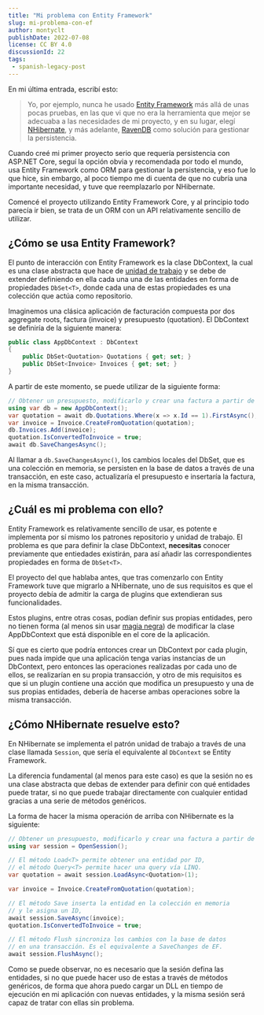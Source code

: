```yaml
---
title: "Mi problema con Entity Framework"
slug: mi-problema-con-ef
author: montyclt
publishDate: 2022-07-08
license: CC BY 4.0
discussionId: 22
tags:
 - spanish-legacy-post
---
```


En mi última entrada, escribí esto:

> Yo, por ejemplo, nunca he usado [Entity
Framework](https://docs.microsoft.com/es-es/ef/) más allá de unas pocas pruebas,
en las que vi que no era la herramienta que mejor se adecuaba a las necesidades
de mi proyecto, y en su lugar, elegí [NHibernate](https://nhibernate.info/), y
más adelante, [RavenDB](https://ravendb.net/) como solución para gestionar la
persistencia.

Cuando creé mi primer proyecto serio que requería persistencia con ASP.NET Core,
seguí la opción obvia y recomendada por todo el mundo, usa Entity Framework como
ORM para gestionar la persistencia, y eso fue lo que hice, sin embargo, al poco
tiempo me di cuenta de que no cubría una importante necesidad, y tuve que
reemplazarlo por NHibernate.

Comencé el proyecto utilizando Entity Framework Core, y al principio todo
parecía ir bien, se trata de un ORM con un API relativamente sencillo de
utilizar.

## ¿Cómo se usa Entity Framework?

El punto de interacción con Entity Framework es la clase DbContext, la cual es
una clase abstracta que hace de [unidad de
trabajo](https://iokode.blog/post/2022/los-patrones-repositorio-y-unidad-de-trabajo)
y se debe de extender definiendo en ella cada una una de las entidades en forma
de propiedades `DbSet<T>`, donde cada una de estas propiedades es una colección
que actúa como repositorio.

Imaginemos una clásica aplicación de facturación compuesta por dos aggregate
roots, factura (invoice) y presupuesto (quotation). El DbContext se definiría de
la siguiente manera:

```cs
public class AppDbContext : DbContext
{
    public DbSet<Quotation> Quotations { get; set; }
    public DbSet<Invoice> Invoices { get; set; }
}
```

A partir de este momento, se puede utilizar de la siguiente forma:

```cs
// Obtener un presupuesto, modificarlo y crear una factura a partir de él:
using var db = new AppDbContext();
var quotation = await db.Quotations.Where(x => x.Id == 1).FirstAsync();
var invoice = Invoice.CreateFromQuotation(quotation);
db.Invoices.Add(invoice);
quotation.IsConvertedToInvoice = true;
await db.SaveChangesAsync();
```

Al llamar a `db.SaveChangesAsync()`, los cambios locales del DbSet, que es una
colección en memoria, se persisten en la base de datos a través de una
transacción, en este caso, actualizaría el presupuesto e insertaría la factura,
en la misma transacción.

## ¿Cuál es mi problema con ello?
Entity Framework es relativamente sencillo de usar, es potente e implementa por
sí mismo los patrones repositorio y unidad de trabajo. El problema es que para
definir la clase DbContext, **necesitas** conocer previamente que entiedades
existirán, para así añadir las correspondientes propiedades en forma de
`DbSet<T>`.

El proyecto del que hablaba antes, que tras comenzarlo con Entity Framework tuve
que migrarlo a NHibernate, uno de sus requisitos es que el proyecto debía de
admitir la carga de plugins que extendieran sus funcionalidades.

Estos plugins, entre otras cosas, podían definir sus propias entidades, pero no
tienen forma (al menos sin usar [magia
negra](https://docs.microsoft.com/es-es/dotnet/api/system.reflection.emit?view=net-6.0))
de modificar la clase AppDbContext que está disponible en el core de la
aplicación.

Sí que es cierto que podría entonces crear un DbContext por cada plugin, pues
nada impide que una aplicación tenga varias instancias de un DbContext, pero
entonces las operaciones realizadas por cada uno de ellos, se realizarían en su
propia transacción, y otro de mis requisitos es que si un plugin contiene una
acción que modifica un presupuesto y una de sus propias entidades, debería de
hacerse ambas operaciones sobre la misma transacción.

## ¿Cómo NHibernate resuelve esto?
En NHibernate se implementa el patrón unidad de trabajo a través de una clase
llamada `Session`, que sería el equivalente al `DbContext` se Entity Framework.

La diferencia fundamental (al menos para este caso) es que la sesión no es una
clase abstracta que debas de extender para definir con qué entidades puede
tratar, si no que puede trabajar directamente con cualquier entidad gracias a
una serie de métodos genéricos.

La forma de hacer la misma operación de arriba con NHibernate es la siguiente:
```cs
// Obtener un presupuesto, modificarlo y crear una factura a partir de él:
using var session = OpenSession();

// El método Load<T> permite obtener una entidad por ID,
// el método Query<T> permite hacer una query vía LINQ.
var quotation = await session.LoadAsync<Quotation>(1);

var invoice = Invoice.CreateFromQuotation(quotation);

// El método Save inserta la entidad en la colección en memoria
// y le asigna un ID,
await session.SaveAsync(invoice);
quotation.IsConvertedToInvoice = true;

// El método Flush sincroniza los cambios con la base de datos
// en una transacción. Es el equivalente a SaveChanges de EF.
await session.FlushAsync();
```

Como se puede observar, no es necesario que la sesión defina las entidades, si
no que puede hacer uso de estas a través de métodos genéricos, de forma que
ahora puedo cargar un DLL en tiempo de ejecución en mi aplicación con nuevas
entidades, y la misma sesión será capaz de tratar con ellas sin problema.

